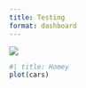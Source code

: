 ```yaml
---
title: Testing
format: dashboard
---
```


:::{.tabset}

:::{.tab}

![](who.jpg)

:::

```r
#| title: Homey
plot(cars)
```

:::